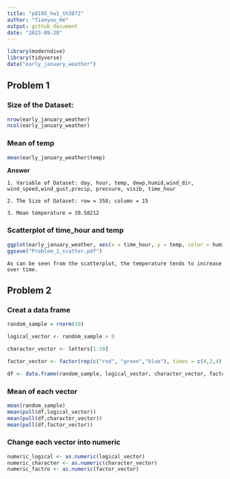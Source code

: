 ```yaml
---
title: "p8105_hw1_th3072"
author: "Tianyou_He"
output: github_document
date: "2023-09-20"
---
```


```r
library(moderndive)
library(tidyverse)
data("early_january_weather")
```

## Problem 1

### Size of the Dataset:
```r
nrow(early_january_weather)
ncol(early_january_weather)
```
### Mean of temp
```r
mean(early_january_weather$temp)
```
**Answer**

`1. Variable of Dataset: day, hour, temp, dewp,humid,wind_dir, wind_speed,wind_gust,precip, pressure, visib, time_hour`

`2. The Size of Dataset: row = 358; column = 15`

`3. Mean temperature = 39.58212`

### Scatterplot of time_hour and temp
```r
ggplot(early_january_weather, aes(x = time_hour, y = temp, color = humid )) + geom_point()
ggsave("Problem_1_scatter.pdf")
```

`As can be seen from the scatterplot, the temperature tends to increase over time.`

## Problem 2

### Creat a data frame
```r
random_sample = rnorm(10)

logical_vector <- random_sample > 0

character_vector <- letters[1:10]

factor_vector <- factor(rep(c("red", "green","blue"), times = c(4,2,4)))
```

```r
df <- data.frame(random_sample, logical_vector, character_vector, factor_vector)
```

### Mean of each vector
```r
mean(random_sample)
mean(pull(df,logical_vector))
mean(pull(df,character_vector))
mean(pull(df,factor_vector))
```

### Change each vector into numeric 
```r
numeric_logical <- as.numeric(logical_vector)
numeric_character <- as.numeric(character_vector)
numeric_factro <- as.numeric(factor_vector)
```

